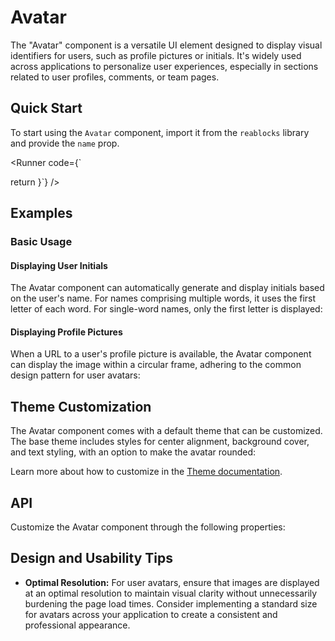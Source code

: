 
<Meta of={AvatarStories} />

# Avatar

The "Avatar" component is a versatile UI element designed to display visual identifiers for users, such as profile pictures or initials.
It's widely used across applications to personalize user experiences, especially in sections related to user profiles, comments, or team pages.

## Quick Start
To start using the `Avatar` component, import it from the `reablocks` library and provide the `name` prop.

<Runner code={`

  return <Avatar name="Teddy Roosevelt" />
}`}
/>

## Examples
### Basic Usage
#### Displaying User Initials
The Avatar component can automatically generate and display initials based on the user's name.
For names comprising multiple words, it uses the first letter of each word. For single-word names, only the first letter is displayed:
<ToggleCanvas of={AvatarStories.Simple} storybook="components-elements-avatar--simple" />

#### Displaying Profile Pictures
When a URL to a user's profile picture is available,
the Avatar component can display the image within a circular frame, adhering to the common design pattern for user avatars:
<ToggleCanvas of={AvatarStories.RoundedWithImage} storybook="components-elements-avatar--rounded-with-image" />

## Theme Customization
The Avatar component comes with a default theme that can be customized.
The base theme includes styles for center alignment, background cover, and text styling, with an option to make the avatar rounded:

<ThemeRender theme={avatarTheme} />

Learn more about how to customize in the [Theme documentation](/docs/theme/getting-started).

## API
Customize the Avatar component through the following properties:
<PropsTable name="Avatar" />

## Design and Usability Tips

- **Optimal Resolution:** For user avatars, ensure that images are displayed at an optimal resolution to maintain visual clarity without unnecessarily burdening the page load times.
Consider implementing a standard size for avatars across your application to create a consistent and professional appearance.
